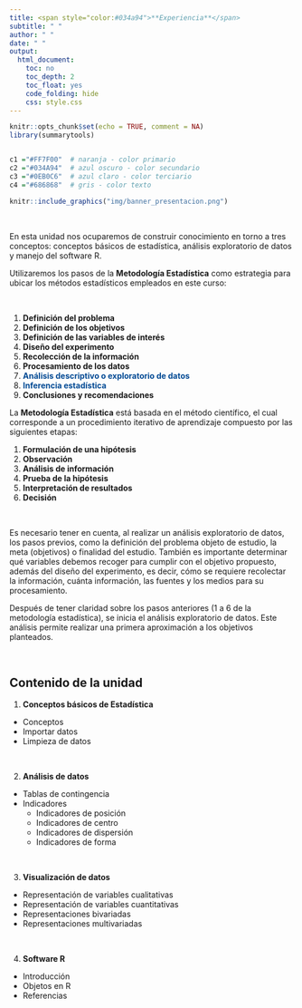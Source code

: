 ```yaml
---
title: <span style="color:#034a94">**Experiencia**</span>
subtitle: " "
author: " "
date: " "
output:
  html_document:
    toc: no
    toc_depth: 2
    toc_float: yes
    code_folding: hide
    css: style.css
---
```


```r
knitr::opts_chunk$set(echo = TRUE, comment = NA)
library(summarytools)


c1 ="#FF7F00"  # naranja - color primario 
c2 ="#034A94"  # azul oscuro - color secundario
c3 ="#0EB0C6"  # azul claro - color terciario
c4 ="#686868"  # gris - color texto
```


```r
knitr::include_graphics("img/banner_presentacion.png")
```


</br>

En esta unidad nos ocuparemos de construir conocimiento en torno a tres conceptos: conceptos básicos de estadística, análisis exploratorio de datos y manejo del software R. 

Utilizaremos los pasos de la **Metodología Estadística** como estrategia para ubicar los métodos estadísticos empleados en este curso:

<br/>


<div class="content-box-blue">
1. **Definición del problema**  
2. **Definición de los objetivos**  
3. **Definición de las variables de interés**  
4. **Diseño del experimento**  
5. **Recolección de la información**  
6. **Procesamiento de los datos**  
7. <span style="color:#034A94">**Análisis descriptivo o exploratorio de datos**</span>  
8. <span style="color:#034A94">**Inferencia estadística**</span>  
9. **Conclusiones y recomendaciones**  
</div>


La **Metodología Estadística** está basada en el método científico, el cual corresponde a un procedimiento iterativo de aprendizaje compuesto por las siguientes etapas:  

1. **Formulación de una hipótesis**  
2. **Observación**  
3. **Análisis de información**  
4. **Prueba de la hipótesis**  
5. **Interpretación de resultados**  
6. **Decisión**  


<br/>

Es necesario tener en cuenta, al realizar un análisis exploratorio de datos, los pasos previos, como la definición del problema objeto de estudio, la meta (objetivos) o finalidad del estudio. También es importante determinar qué variables debemos recoger para cumplir con el objetivo propuesto, además del diseño del experimento, es decir, cómo se requiere recolectar la información, cuánta información, las fuentes y los medios para su procesamiento.

Después de tener claridad sobre los pasos anteriores (1 a 6 de la metodología estadística), se inicia el análisis exploratorio de datos. Este análisis permite realizar una primera aproximación a los objetivos planteados.



<br/>

## Contenido de la unidad

1.  **Conceptos básicos de Estadística**
  * Conceptos
  * Importar datos
  * Limpieza de datos

<br/>

2.  **Análisis de datos**
  * Tablas de contingencia
  * Indicadores
    * Indicadores de posición
    * Indicadores de centro
    * Indicadores de dispersión
    * Indicadores de forma

<br/>

3.  **Visualización de datos**
  * Representación de variables cualitativas
  * Representación de variables cuantitativas
  * Representaciones bivariadas
  * Representaciones multivariadas

<br/>

4.  **Software R**
  * Introducción
  * Objetos en R
  * Referencias

  


